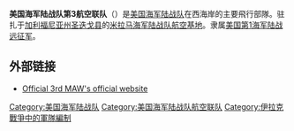 '''美国海军陆战队第3航空联队'''（{{lang-en|'''3rd Marine Aircraft Wing'''}}）是[[美国海军陆战队|美国海军陆战队]]在西海岸的主要飛行部隊。驻扎于[[加利福尼亚州|加利福尼亚州]][[圣迭戈县|圣迭戈县]]的[[米拉马海军陆战队航空基地|米拉马海军陆战队航空基地]]。隶属[[美国第1海军陆战远征军|美国第1海军陆战远征军]]。

== 外部链接 ==
* [https://web.archive.org/web/20110412221937/http://www.i-mef.usmc.mil/external/3dmaw/ Official 3rd MAW's official website]
{{美國海軍陸戰隊主要司令部}}
[[Category:美国海军陆战队|Category:美国海军陆战队]]
[[Category:美国海军陆战队航空联队|Category:美国海军陆战队航空联队]]
[[Category:伊拉克戰爭中的軍隊編制|Category:伊拉克戰爭中的軍隊編制]]